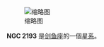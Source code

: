 {{NGCInfoBox|NGCID=NGC 2193|發現者=約翰·弗里德里希·威廉·赫歇爾|發現日期=1834年12月3日|其他編號=ESO 86-SC57|曆元=J2000.0|赤經=6時6分17.9秒
|赤緯=-65°5'57"|星座=剑鱼座|星體=星系|星等=13.4|表面亮度=|藍等=14.1}}
[[File:NGC_2193_DSS.jpg|缩略图]]

'''NGC 2193''' 是[[剑鱼座|剑鱼座]]的一個[[星系|星系]]。

{{NGCReference|2193}}
{{Catalogs|NGC=2193}}